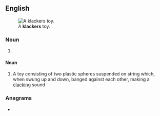 ==English==
{{wikipedia}}
[[File:Kliklak_02.jpg|thumb|A '''klackers''' toy.]]

===Noun===
{{head|en|noun form}}

# {{plural of|en|clacker}}

====Noun====
{{en-plural noun}}

# A toy consisting of two plastic spheres suspended on string which, when swung up and down, banged against each other, making a [[clack]]ing sound
#: {{syn|en|clacker balls}}

===Anagrams===
* {{anagrams|en|a=acceklrs|cacklers|crackles}}